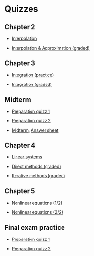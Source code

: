 # Quizzes

## Chapter 2

- [Interpolation](quizzes/build/interpolation.pdf)

- [Interpolation & Approximation (graded)](quizzes/build/interpolation_graded.pdf)


## Chapter 3

- [Integration (practice)](quizzes/build/integration.pdf)

- [Integration (graded)](quizzes/build/integration_graded.pdf)


## Midterm

- [Preparation quizz 1](quizzes/build/midterm_1.pdf)

- [Preparation quizz 2](quizzes/build/midterm_2.pdf)

- [Midterm](quizzes/build/midterm.pdf), [Answer sheet](quizzes/midterm.ipynb)

## Chapter 4

- [Linear systems](quizzes/build/linear.pdf)

- [Direct methods (graded)](quizzes/build/linear_graded.pdf)

- [Iterative methods (graded)](quizzes/build/iterative_graded.pdf)

## Chapter 5

- [Nonlinear equations (1/2)](quizzes/build/nonlinear.pdf)

- [Nonlinear equations (2/2)](quizzes/build/nonlinear_2.pdf)

## Final exam practice

- [Preparation quizz 1](quizzes/build/exam_1.pdf)

- [Preparation quizz 2](quizzes/exam_2.ipynb)
